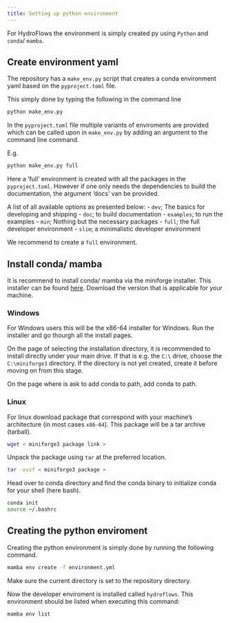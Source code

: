 ```yaml
---
title: Setting up python environment
---
```


For HydroFlows the environment is simply created py using `Python` and `conda`/ `mamba`.

## Create environment yaml
The repository has a `make_env.py` script that creates a conda environment yaml
based on the `pyproject.toml` file.

This simply done by typing the following in the command line
```cmd
python make_env.py
```

In the `pyproject.toml` file multiple variants of enviroments are provided which can be
called upon in `make_env.py` by adding an argument to the command line command.

E.g.
```cmd
python make_env.py full
```

Here a 'full' environment is created with all the packages in the `pyproject.toml`.
However if one only needs the dependencies to build the documentation, the argument
'docs' van be provided.

A list of all available options as presented below:
- `dev`; The basics for developing and shipping
- `doc`; to build documentation
- `examples`; to run the examples
- `min`; Nothing but the necessary packages
- `full`; the full developer environment
- `slim`; a minimalistic developer environment

We recommend to create a `full` environment.

## Install conda/ mamba
It is recommend to install conda/ mamba via the miniforge installer.
This installer can be found [here](https://github.com/conda-forge/miniforge?tab=readme-ov-file#download).
Download the version that is applicable for your machine.

### Windows
For Windows users this will be the x86-64 installer for Windows.
Run the installer and go thourgh all the install pages.

On the page of selecting the installation directory, it is recommended to install directly under your main drive.
If that is e.g. the `C:\` drive, choose the `C:\miniforge3` directory.
If the directory is not yet created, create it before moving on from this stage.

On the page where is ask to add conda to path, add conda to path.

### Linux
For linux download package that correspond with your machine's architecture (in most cases `x86-64`).
This package will be a tar archive (tarball).
```bash
wget < miniforge3 package link >
```

Unpack the package using `tar` at the preferred location.
```bash
tar -xvzf < miniforge3 package >
```

Head over to conda directory and find the conda binary to initialize conda for your shell (here bash).
```bash
conda init
source ~/.bashrc
```

## Creating the python enviroment
Creating the python environment is simply done by running the following command.

```bash
mamba env create -f environment.yml
```

Make sure the current directory is set to the repository directory.

Now the developer enviroment is installed called `hydroflows`.
This environment should be listed when executing this command:
```bash
mamba env list
```
